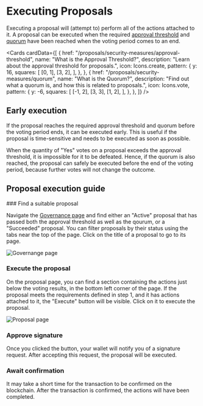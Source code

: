 
# Executing Proposals

Executing a proposal will (attempt to) perform all of the actions attached to it. A proposal can be executed when the required [approval threshold](/proposals/security-measures/approval-threshold) and [quorum](/proposals/security-measures/quorum) have been reached when the voting period comes to an end.

<Cards
  cardData={[
    {
      href: "/proposals/security-measures/approval-threshold",
      name: "What is the Approval Threshold?",
      description: "Learn about the approval threshold for proposals.",
      icon: Icons.create,
      pattern: {
        y: 16,
        squares: [
          [0, 1],
          [3, 2],
        ],
      },
    },
    {
      href: "/proposals/security-measures/quorum",
      name: "What is the Quorum?",
      description:
        "Find out what a quorum is, and how this is related to proposals.",
      icon: Icons.vote,
      pattern: {
        y: -6,
        squares: [
          [-1, 2],
          [3, 3],
          [1, 2],
        ],
      },
    },
  ]}
/>

## Early execution

If the proposal reaches the required approval threshold and quorum before the voting period ends, it can be executed early. This is useful if the proposal is time-sensitive and needs to be executed as soon as possible.

<Callout type="info" emoji="ⓘ">
  When the quantity of "Yes" votes on a proposal exceeds the approval threshold,
  it is impossible for it to be defeated. Hence, if the quorum is also reached,
  the proposal can safely be executed before the end of the voting period,
  because further votes will not change the outcome.
</Callout>

## Proposal execution guide

<Steps>
### Find a suitable proposal

Navigate the [Governance page](https://dao.secureseco.org/governance) and find either an "Active" proposal that has passed both the approval threshold as well as the qourum, or a "Succeeded" proposal. You can filter proposals by their status using the tabs near the top of the page. Click on the title of a proposal to go to its page.

![Governange page](/img/governance-page.png)

### Execute the proposal

On the proposal page, you can find a section containing the actions just below the voting results, in the bottom left corner of the page. If the proposal meets the requirements defined in step 1, and it has actions attached to it, the "Execute" button will be visible. Click on it to execute the proposal.

![Proposal page](/img/proposal-page-executable.png)

### Approve signature

Once you clicked the button, your wallet will notify you of a signature request. After accepting this request, the proposal will be executed.

### Await confirmation

It may take a short time for the transaction to be confirmed on the blockchain. After the transaction is confirmed, the actions will have been completed.

</Steps>
